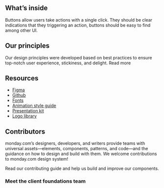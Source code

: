 
<Meta
  title="Welcome"
/>

<WelcomeHeader/>
<WelcomeIntro/>

## What’s inside
Buttons allow users take actions with a single click.
They should be clear indications that they triggering an action, buttons should be easy to find among other UI.
<AbilitiesDescription/>

## Our principles
Our design principles were developed based on best practices to ensure top-notch user experience, stickiness, and delight. Read more
<Principles/>

## Resources
- [Figma](https://www.figma.com/file/pTpO3Wobs5cQwRsabt21Nd/monday.com-UI-kit?node-id=14811%3A20455)
- [Github](https://github.com/mondaycom/monday-ui-react-core/)
- [Fonts]()
- [Animation style guide](https://monday.com/lp/motion/)
- [Presentation kit]()
- [Logo library]()

## Contributors
monday.com’s designers, developers, and writers provide teams with universal assets—elements, components, patterns, and code—and the guidance on how to design and build with them.
We welcome contributions to monday.com design system!
<OtherContributorsList/>

Read our contributing guide and help us build and improve our components.

### Meet the client foundations team
<Contributors />